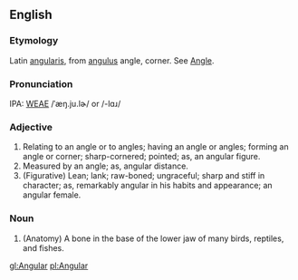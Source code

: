 ==English==
===Etymology===
Latin [[angularis]], from [[angulus]] angle, corner.  See [[Angle]].

===Pronunciation===
IPA: [[WEAE]] /ˈæŋ.ju.lɚ/ or /-lɑɹ/

===Adjective===
# Relating to an angle or to angles; having an angle or angles; forming an angle or corner; sharp-cornered; pointed; as, an angular figure.
# Measured by an angle; as, angular distance.
# (Figurative) Lean; lank; raw-boned; ungraceful; sharp and stiff in character; as, remarkably angular in his habits and appearance; an angular female.
<!-- material copied from Webster's Revised Unabridged Dictionary (1913) -->


===Noun===
# (Anatomy) A bone in the base of the lower jaw of many birds, reptiles, and fishes.

[[gl:Angular]]
[[pl:Angular]]